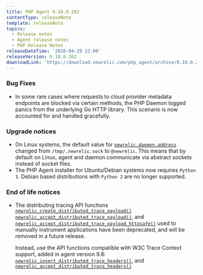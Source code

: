```yaml
---
title: PHP Agent 9.10.0.262
contentType: releaseNote
template: releaseNote
topics:
  - Release notes
  - Agent release notes
  - PHP Release Notes
releaseDateTime: '2020-04-29 12:00'
releaseVersion: 9.10.0.262
downloadLink: 'https://download.newrelic.com/php_agent/archive/9.10.0.262'
---
```


### Bug Fixes

* In some rare cases where requests to cloud provider metadata endpoints are blocked via certain methods, the PHP Daemon logged panics from the underlying Go HTTP library. This scenario is now accounted for and handled gracefully.

### Upgrade notices

* On Linux systems, the default value for [`newrelic.daemon.address`](https://docs.newrelic.com/docs/agents/php-agent/configuration/php-agent-configuration#inivar-daemon-settings) changed from `/tmp/.newrelic.sock` to `@newrelic`. This means that by default on Linux, agent and daemon communicate via abstract sockets instead of socket files.
* The PHP Agent installer for Ubuntu/Debian systems now requires `Python 3`. Debian based distributions with `Python 2` are no longer supported.

### End of life notices

* The distributing tracing API functions [`newrelic_create_distributed_trace_payload()`](https://docs.newrelic.com/docs/agents/php-agent/php-agent-api/newreliccreatedistributedtracepayload-php-agent-api) [`newrelic_accept_distributed_trace_payload()`](https://docs.newrelic.com/docs/agents/php-agent/php-agent-api/newrelicacceptdistributedtracepayload-php-agent-api), and [`newrelic_accept_distributed_trace_payload_httpsafe()`](https://docs.newrelic.com/docs/agents/php-agent/php-agent-api/newrelicacceptdistributedtracepayloadhttpsafe-php-agent-api) used to manually instrument applications have been deprecated, and will be removed in a future release.

  Instead, use the API functions compatible with W3C Trace Context support, added in agent version 9.8: [`newrelic_insert_distributed_trace_headers()`](https://docs.newrelic.com/docs/agents/php-agent/php-agent-api/newrelicinsertdistributedtraceheaders), and [`newrelic_accept_distributed_trace_headers()`](https://docs.newrelic.com/docs/agents/php-agent/php-agent-api/newrelicacceptdistributedtraceheaders)
